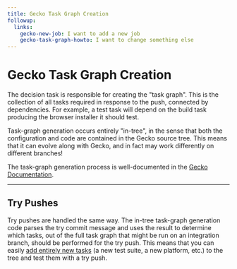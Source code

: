 ---
title: Gecko Task Graph Creation
followup:
  links:
    gecko-new-job: I want to add a new job
    gecko-task-graph-howto: I want to change something else
---

# Gecko Task Graph Creation

The decision task is responsible for creating the "task graph".
This is the collection of all tasks required in response to the push, connected by dependencies.
For example, a test task will depend on the build task producing the browser installer it should test.

Task-graph generation occurs entirely "in-tree", in the sense that both the configuration and code are contained in the Gecko source tree.
This means that it can evolve along with Gecko, and in fact may work differently on different branches!

The task-graph generation process is well-documented in the [Gecko Documentation](https://firefox-source-docs.mozilla.org/taskcluster/taskcluster/index.html).

---

## Try Pushes

Try pushes are handled the same way.
The in-tree task-graph generation code parses the try commit message and uses the result to determine which tasks, out of the full task graph that might be run on an integration branch, should be performed for the try push.
This means that you can easily [add entirely new tasks](gecko-new-job) (a new test suite, a new platform, etc.) to the tree and test them with a try push.
